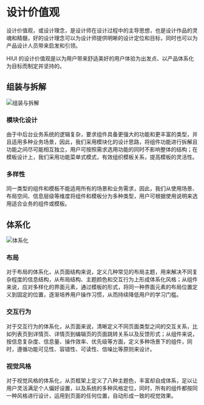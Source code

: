 # 设计价值观

设计价值观，或设计理念，是设计师在设计过程中的主导思想，也是设计作品的灵魂和精髓，好的设计理念可以为设计师提供明晰的设计定位和目标，同时也可以为产品设计人员带来启发和引领。

HIUI 的设计价值观是以为用户带来舒适美好的用户体验为出发点、以产品体系化为目标而制定并坚持的。

## 组装与拆解

<img src="/hiui/static/img/designs/values-1.png" srcSet="/hiui/static/img/designs/values-1@2x.png 2x" alt="组装与拆解" />

### 模块化设计

由于中后台业务系统的逻辑复杂，要求组件具备更强大的功能和更丰富的类型，并且适用多种业务场景，因此，我们采用模块化的设计思路，将组件功能进行拆解且功能之间尽可能相互独立，用户可按照需求选用功能的同时不影响整体的结构；在模板设计上，我们采用功能菜单式模式，有效组织模板关系，提高模板的灵活性。

### 多样性

同一类型的组件和模板不能适用所有的场景和业务需求，因此，我们从使用场景、布局空间、信息层级等维度将组件和模板分为多种类型，用户可根据使用说明来选用适合业务的组件或模板。

## 体系化

<img src="/hiui/static/img/designs/values-2.png" srcSet="/hiui/static/img/designs/values-2@2x.png 2x" alt="体系化" />

### 布局

对于布局的体系化，从页面结构来说，定义几种常见的布局主题，用来解决不同复杂程度的信息结构，从布局结构、主题颜色和交互行为上形成体系化风格；从组件来说，应对多样化的界面元素，通过模板的形式，将同一种界面元素的布局位置定义到固定的位置，逐渐培养用户操作习惯，从而持续降低用户的学习门槛。

### 交互行为

对于交互行为的体系化，从页面来说，清晰定义不同页面类型之间的交互关系，比如列表页到详情页、详情页到编辑页的页面跳转关系以及反馈形式；从组件来说，按信息复杂度、信息量、操作效率、优先级等方面，定义多种场景下的组件，同时，遵循功能可见性、容错性、可读性、信噪比等原则来设计。

### 视觉风格

对于视觉风格的体系化，从页框架上定义了八种主题色，丰富却自成体系，足以让用户灵活满足个人偏好设置，以及系统的多种风格定位，同时，所有的组件都按同一种风格进行设计，运用到页面的任何位置，自动形成一致的视觉效果。
